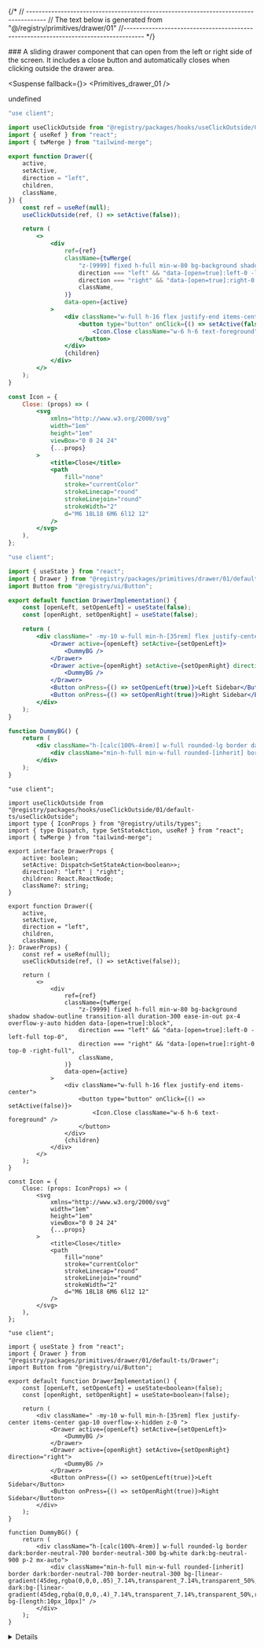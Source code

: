 
{/*
// ------------------------------------------------------------------------------------
    //	The text below is generated from "@/registry/primitives/drawer/01"
//------------------------------------------------------------------------------------
*/}

<Wrapper>
<Title>Default Drawer</Title>
### A sliding drawer component that can open from the left or right side of the screen. It includes a close button and automatically closes when clicking outside the drawer area.

<WrapperToggle >
<Preview>



<Suspense fallback={<Skeleton className="h-60 rounded-lg" />}>
<Display>
<Primitives_drawer_01 />
</Display>
</Suspense>

</Preview>

<Implementation>

undefined
<CodeBlock>

```default|js|Drawer.jsx
"use client";

import useClickOutside from "@registry/packages/hooks/useClickOutside/01/default-js/useClickOutside";
import { useRef } from "react";
import { twMerge } from "tailwind-merge";

export function Drawer({
	active,
	setActive,
	direction = "left",
	children,
	className,
}) {
	const ref = useRef(null);
	useClickOutside(ref, () => setActive(false));

	return (
		<>
			<div
				ref={ref}
				className={twMerge(
					"z-[9999] fixed h-full min-w-80 bg-background shadow shadow-outline transition-all duration-300 ease-in-out px-4 overflow-y-auto hidden data-[open=true]:block",
					direction === "left" && "data-[open=true]:left-0 -left-full top-0",
					direction === "right" && "data-[open=true]:right-0 top-0 -right-full",
					className,
				)}
				data-open={active}
			>
				<div className="w-full h-16 flex justify-end items-center">
					<button type="button" onClick={() => setActive(false)}>
						<Icon.Close className="w-6 h-6 text-foreground" />
					</button>
				</div>
				{children}
			</div>
		</>
	);
}

const Icon = {
	Close: (props) => (
		<svg
			xmlns="http://www.w3.org/2000/svg"
			width="1em"
			height="1em"
			viewBox="0 0 24 24"
			{...props}
		>
			<title>Close</title>
			<path
				fill="none"
				stroke="currentColor"
				strokeLinecap="round"
				strokeLinejoin="round"
				strokeWidth="2"
				d="M6 18L18 6M6 6l12 12"
			/>
		</svg>
	),
};

```

```default|js|example.jsx
"use client";

import { useState } from "react";
import { Drawer } from "@registry/packages/primitives/drawer/01/default-js/Drawer";
import Button from "@registry/ui/Button";

export default function DrawerImplementation() {
	const [openLeft, setOpenLeft] = useState(false);
	const [openRight, setOpenRight] = useState(false);

	return (
		<div className=" -my-10 w-full min-h-[35rem] flex justify-center items-center gap-10 overflow-x-hidden z-0 ">
			<Drawer active={openLeft} setActive={setOpenLeft}>
				<DummyBG />
			</Drawer>
			<Drawer active={openRight} setActive={setOpenRight} direction="right">
				<DummyBG />
			</Drawer>
			<Button onPress={() => setOpenLeft(true)}>Left Sidebar</Button>
			<Button onPress={() => setOpenRight(true)}>Right Sidebar</Button>
		</div>
	);
}

function DummyBG() {
	return (
		<div className="h-[calc(100%-4rem)] w-full rounded-lg border dark:border-neutral-700 border-neutral-300 bg-white dark:bg-neutral-900 p-2 mx-auto">
			<div className="min-h-full min-w-full rounded-[inherit] border dark:border-neutral-700 border-neutral-300 bg-[linear-gradient(45deg,rgba(0,0,0,.05)_7.14%,transparent_7.14%,transparent_50%,rgba(0,0,0,.05)_50%,rgba(0,0,0,.05)_57.14%,transparent_57.14%,transparent);] dark:bg-[linear-gradient(45deg,rgba(0,0,0,.4)_7.14%,transparent_7.14%,transparent_50%,rgba(0,0,0,.4)_50%,rgba(0,0,0,.4)_57.14%,transparent_57.14%,transparent);] bg-[length:10px_10px]" />
		</div>
	);
}

```

```default|ts|Drawer.tsx
"use client";

import useClickOutside from "@registry/packages/hooks/useClickOutside/01/default-ts/useClickOutside";
import type { IconProps } from "@registry/utils/types";
import { type Dispatch, type SetStateAction, useRef } from "react";
import { twMerge } from "tailwind-merge";

export interface DrawerProps {
	active: boolean;
	setActive: Dispatch<SetStateAction<boolean>>;
	direction?: "left" | "right";
	children: React.ReactNode;
	className?: string;
}

export function Drawer({
	active,
	setActive,
	direction = "left",
	children,
	className,
}: DrawerProps) {
	const ref = useRef(null);
	useClickOutside(ref, () => setActive(false));

	return (
		<>
			<div
				ref={ref}
				className={twMerge(
					"z-[9999] fixed h-full min-w-80 bg-background shadow shadow-outline transition-all duration-300 ease-in-out px-4 overflow-y-auto hidden data-[open=true]:block",
					direction === "left" && "data-[open=true]:left-0 -left-full top-0",
					direction === "right" && "data-[open=true]:right-0 top-0 -right-full",
					className,
				)}
				data-open={active}
			>
				<div className="w-full h-16 flex justify-end items-center">
					<button type="button" onClick={() => setActive(false)}>
						<Icon.Close className="w-6 h-6 text-foreground" />
					</button>
				</div>
				{children}
			</div>
		</>
	);
}

const Icon = {
	Close: (props: IconProps) => (
		<svg
			xmlns="http://www.w3.org/2000/svg"
			width="1em"
			height="1em"
			viewBox="0 0 24 24"
			{...props}
		>
			<title>Close</title>
			<path
				fill="none"
				stroke="currentColor"
				strokeLinecap="round"
				strokeLinejoin="round"
				strokeWidth="2"
				d="M6 18L18 6M6 6l12 12"
			/>
		</svg>
	),
};

```

```default|ts|example.tsx
"use client";

import { useState } from "react";
import { Drawer } from "@registry/packages/primitives/drawer/01/default-ts/Drawer";
import Button from "@registry/ui/Button";

export default function DrawerImplementation() {
	const [openLeft, setOpenLeft] = useState<boolean>(false);
	const [openRight, setOpenRight] = useState<boolean>(false);

	return (
		<div className=" -my-10 w-full min-h-[35rem] flex justify-center items-center gap-10 overflow-x-hidden z-0 ">
			<Drawer active={openLeft} setActive={setOpenLeft}>
				<DummyBG />
			</Drawer>
			<Drawer active={openRight} setActive={setOpenRight} direction="right">
				<DummyBG />
			</Drawer>
			<Button onPress={() => setOpenLeft(true)}>Left Sidebar</Button>
			<Button onPress={() => setOpenRight(true)}>Right Sidebar</Button>
		</div>
	);
}

function DummyBG() {
	return (
		<div className="h-[calc(100%-4rem)] w-full rounded-lg border dark:border-neutral-700 border-neutral-300 bg-white dark:bg-neutral-900 p-2 mx-auto">
			<div className="min-h-full min-w-full rounded-[inherit] border dark:border-neutral-700 border-neutral-300 bg-[linear-gradient(45deg,rgba(0,0,0,.05)_7.14%,transparent_7.14%,transparent_50%,rgba(0,0,0,.05)_50%,rgba(0,0,0,.05)_57.14%,transparent_57.14%,transparent);] dark:bg-[linear-gradient(45deg,rgba(0,0,0,.4)_7.14%,transparent_7.14%,transparent_50%,rgba(0,0,0,.4)_50%,rgba(0,0,0,.4)_57.14%,transparent_57.14%,transparent);] bg-[length:10px_10px]" />
		</div>
	);
}

```

</CodeBlock>
<Details>


## Drawer Props

| Name      | Type                                | Default  | Description                                                                       |
| --------- | ----------------------------------- | -------- | --------------------------------------------------------------------------------- |
| active    | `boolean`                           | -        | Indicates whether the drawer is currently open.                                   |
| setActive | `Dispatch<SetStateAction<boolean>>` | -        | Function to set the active state of the drawer.                                   |
| direction | `"left" \| "right"`                 | `"left"` | The direction from which the drawer slides in. Options are `"left"` or `"right"`. |
| children  | `React.ReactNode`                   | -        | The content inside the `Drawer` component.                                        |
| className | `string`                            | -        | Additional CSS classes for custom styling of the drawer.                          |

</Details>
</Implementation>
</WrapperToggle>
</Wrapper>
